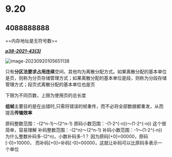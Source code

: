 
# 9.20

> <Hitokoto />

## 4088888888

==内存地址是无符号数==

***<u>p38-2021-43(3)</u>***

![image-20230920105651138](https://pic.redhat.team/uPic/image-20230920105651138.png)

只有**分区法要求占用连续**空间，其他均为离散分配方式。如果离散分配的基本单位是页，则称为分页存储管理方式；如果离散分配的基本单位是段，则称为分段存储管理方式；段页式离散分配的基本单位也是页

下限为不同页数，上限为使用页的总长度

**组帧**主要目的是在出错时,只需将错误的帧重传，而不必将全部数据都重发，从而提高**传输效率**

原码整数范围：-(2^n-1)～(2^n-1)
原码小数范围：-(1-2^(-n))～(1-2^(-n))
这个很简单，容易理解
补码整数范围：-(2^n)～(2^n-1)
补码小数范围：-1～(1-2^(-n))
为什么整数补码多-(2^n)，小数补码多-1？
因为原码[+0]=00000，原码[-0]=10000，
而补码[+0]=补码[-0]=00000，这就让补码可以比原码多表示一个单位